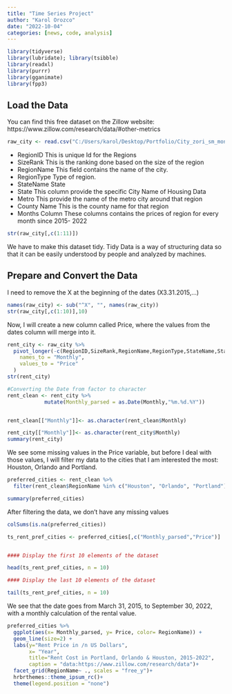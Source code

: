 ```yaml
---
title: "Time Series Project"
author: "Karol Orozco"
date: "2022-10-04"
categories: [news, code, analysis]
---
```


```r

library(tidyverse)
library(lubridate); library(tsibble)
library(readxl)
library(purrr)
library(gganimate)
library(fpp3)

```

## Load the Data

You can find this free dataset on the Zillow website: https://www.zillow.com/research/data/#other-metrics


```r
raw_city <- read.csv("C:/Users/karol/Desktop/Portfolio/City_zori_sm_month.csv")
```

- RegionID	This is unique Id for the Regions
- SizeRank	This is the ranking done based on the size of the region
- RegionName	This field contains the name of the city.
- RegionType	Type of region.
- StateName	State
- State	This column provide the specific City Name of Housing Data
- Metro	This provide the name of the metro city around that region
- County Name	This is the county name for that region
- Months Column	These columns contains the prices of region for every month since 2015- 2022

```r

str(raw_city[,c(1:11)])
```

We have to make this dataset tidy. Tidy Data is a way of structuring data so that it can be easily understood by people and analyzed by machines.

## Prepare and Convert the Data

I need to remove the X at the beginning of the dates (X3.31.2015,...)

```r
names(raw_city) <- sub("^X", "", names(raw_city))
str(raw_city[,c(1:10)],10)
```

Now, I will create a new column called Price, where the values from the dates column will merge into it.

```r
rent_city <- raw_city %>% 
  pivot_longer(-c(RegionID,SizeRank,RegionName,RegionType,StateName,State,Metro,CountyName),
    names_to = "Monthly",
    values_to = "Price"
  ) 
str(rent_city)

```




```r
#Converting the Date from factor to character
rent_clean <- rent_city %>%
            mutate(Monthly_parsed = as.Date(Monthly,"%m.%d.%Y"))


rent_clean[["Monthly"]]<- as.character(rent_clean$Monthly)

rent_city[["Monthly"]]<- as.character(rent_city$Monthly)
summary(rent_city)
```


We see some missing values in the Price variable, but before I deal with those values, I will filter my data to the cities that I am interested the most: Houston, Orlando and Portland.


```r

preferred_cities <- rent_clean %>%
  filter(rent_clean$RegionName %in% c("Houston", "Orlando", "Portland"))

summary(preferred_cities)
```


After filtering the data, we don't have any missing values

```r
colSums(is.na(preferred_cities))
```

```r
ts_rent_pref_cities <- preferred_cities[,c("Monthly_parsed","Price")]


#### Display the first 10 elements of the dataset

head(ts_rent_pref_cities, n = 10)

#### Display the last 10 elements of the dataset

tail(ts_rent_pref_cities, n = 10)

```
We see that the date goes from March 31, 2015, to September 30, 2022, with a monthly calculation of the rental value.

```r

preferred_cities %>%
  ggplot(aes(x= Monthly_parsed, y= Price, color= RegionName)) +
  geom_line(size=2) +
  labs(y="Rent Price in /n US Dollars", 
       x= "Year",
       title="Rent Cost in Portland, Orlando & Houston, 2015-2022",
       caption = "data:https://www.zillow.com/research/data")+
  facet_grid(RegionName~ ., scales = "free_y")+
  hrbrthemes::theme_ipsum_rc()+  
  theme(legend.position = "none") 

```




